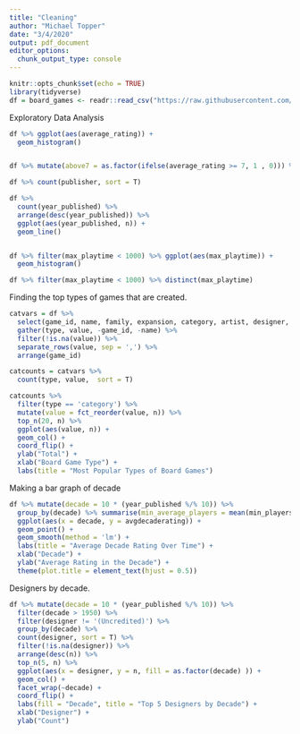 ```yaml
---
title: "Cleaning"
author: "Michael Topper"
date: "3/4/2020"
output: pdf_document
editor_options: 
  chunk_output_type: console
---
```


```r
knitr::opts_chunk$set(echo = TRUE)
library(tidyverse)
df = board_games <- readr::read_csv("https://raw.githubusercontent.com/rfordatascience/tidytuesday/master/data/2019/2019-03-12/board_games.csv")

```


Exploratory Data Analysis
```r
df %>% ggplot(aes(average_rating)) +
  geom_histogram()


df %>% mutate(above7 = as.factor(ifelse(average_rating >= 7, 1 , 0))) %>% count(above7)

df %>% count(publisher, sort = T) 

df %>% 
  count(year_published) %>% 
  arrange(desc(year_published)) %>% 
  ggplot(aes(year_published, n)) +
  geom_line() 


df %>% filter(max_playtime < 1000) %>% ggplot(aes(max_playtime)) + 
  geom_histogram()

df %>% filter(max_playtime < 1000) %>% distinct(max_playtime) 
```

Finding the top types of games that are created. 
```r
catvars = df %>% 
  select(game_id, name, family, expansion, category, artist, designer, average_rating) %>% 
  gather(type, value, -game_id, -name) %>% 
  filter(!is.na(value)) %>% 
  separate_rows(value, sep = ',') %>% 
  arrange(game_id)

catcounts = catvars %>% 
  count(type, value,  sort = T)

catcounts %>% 
  filter(type == 'category') %>% 
  mutate(value = fct_reorder(value, n)) %>% 
  top_n(20, n) %>% 
  ggplot(aes(value, n)) +
  geom_col() +
  coord_flip() +
  ylab("Total") +
  xlab("Board Game Type") +
  labs(title = "Most Popular Types of Board Games")
```






Making a bar graph of decade 
```r
df %>% mutate(decade = 10 * (year_published %/% 10)) %>% 
  group_by(decade) %>% summarise(min_average_players = mean(min_players), avgdecaderating = mean(average_rating)) %>% 
  ggplot(aes(x = decade, y = avgdecaderating)) + 
  geom_point() + 
  geom_smooth(method = 'lm') +
  labs(title = "Average Decade Rating Over Time") +
  xlab("Decade") +
  ylab("Average Rating in the Decade") +
  theme(plot.title = element_text(hjust = 0.5)) 


```

Designers by decade.
```r
df %>% mutate(decade = 10 * (year_published %/% 10)) %>% 
  filter(decade > 1950) %>% 
  filter(designer != '(Uncredited)') %>% 
  group_by(decade) %>% 
  count(designer, sort = T) %>%  
  filter(!is.na(designer)) %>% 
  arrange(desc(n)) %>% 
  top_n(5, n) %>% 
  ggplot(aes(x = designer, y = n, fill = as.factor(decade) )) +
  geom_col() +
  facet_wrap(~decade) +
  coord_flip() +
  labs(fill = "Decade", title = "Top 5 Designers by Decade") +
  xlab("Designer") +
  ylab("Count")

```

